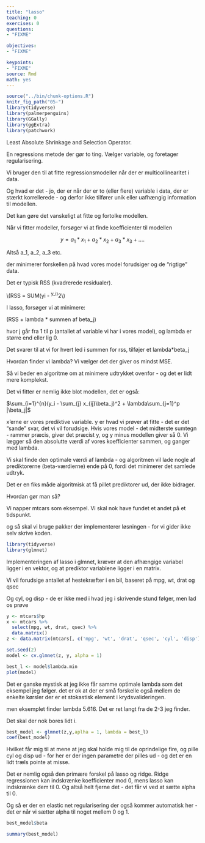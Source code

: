 ```yaml
---
title: "lasso"
teaching: 0
exercises: 0
questions: 
- "FIXME"

objectives:
- "FIXME"

keypoints:
- "FIXME"
source: Rmd
math: yes
---
```


```r
source("../bin/chunk-options.R")
knitr_fig_path("05-")
library(tidyverse)
library(palmerpenguins)
library(GGally)
library(ggExtra)
library(patchwork)
```


Least Absolute Shrinkage and Selection Operator.

En regressions metode der gør to ting. Vælger variable, og foretager
regularisering.

Vi bruger den til at fitte regressionsmodeller når der er multicollinearitet i 
data.

Og hvad er det - jo, der er når der er to (eller flere) variable i data, der er 
stærkt korrellerede - og derfor ikke tilfører unik eller uafhængig information 
til modellen. 

Det kan gøre det vanskeligt at fitte og fortolke modellen.

Når vi fitter modeller, forsøger vi at finde koefficienter til modellen 

$$y = a_1*x_1 + a_2*x_2 + a_3*x_3 +....$$

Altså a_1, a_2, a_3 etc.

der minimerer forskellen på hvad vores model forudsiger og de "rigtige" data.

Det er typisk RSS (kvadrerede residualer).

\\(RSS = SUM(yi - ^y_i)^2\\)

I lasso, forsøger vi at minimere:

\(RSS + lambda * summen af beta_j\)

hvor j går fra 1 til p (antallet af variable vi har i vores model), og lambda
er større end eller lig 0.

Det svarer til at vi for hvert led i summen for rss, tilføjer et lambda*beta_j

Hvordan finder vi lambda? Vi vælger det der giver os mindst MSE.

Så vi beder en algoritme om at minimere udtrykket ovenfor - og det er lidt mere
komplekst.

Det vi fitter er nemlig ikke blot modellen, det er også:

$\sum_{i=1}^{n}(y_i - \sum_{j} x_{ij}\beta_j)^2 + \lambda\sum_{j=1}^p |\beta_j|$

x'erne er vores prediktive variable. y er hvad vi prøver at fitte - det er det
"sande" svar, det vi vil forudsige. Hvis vores model - det midterste sumtegn - 
rammer præcis, giver det præcist y, og y minus modellen giver så 0. 
Vi lægger så den absolutte værdi af vores koefficienter sammen, og ganger med 
lambda.

Vi skal finde den optimale værdi af lambda - og algoritmen vil lade nogle af 
prediktorerne (beta-værdierne) ende på 0, fordi det minimerer det samlede udtryk.

Det er en fiks måde algoritmisk at få pillet prediktorer ud, der ikke bidrager.

Hvordan gør man så?

Vi napper mtcars som eksempel. Vi skal nok have fundet et andet på et tidspunkt.

og så skal vi bruge pakker der implementerer løsningen - for vi gider ikke selv
skrive koden.

```r
library(tidyverse)
library(glmnet)
```

Implementeringen af lasso i glmnet, kræver at den afhængige variabel ligger i en
vektor, og at prediktor variablene ligger i en matrix.

Vi vil forudsige antallet af hestekræfter i en bil, baseret på mpg, wt, drat og
qsec

Og cyl, og disp - de er ikke med i hvad jeg i skrivende stund følger, men lad os prøve

```r
y <- mtcars$hp
x <- mtcars %>% 
  select(mpg, wt, drat, qsec) %>% 
  data.matrix()
z <- data.matrix(mtcars[, c('mpg', 'wt', 'drat', 'qsec', 'cyl', 'disp')])


```


```r
set.seed(2)
model <- cv.glmnet(z, y, alpha = 1)

best_l <- model$lambda.min
plot(model)

```
Det er ganske mystisk at jeg ikke får samme optimale lambda som det eksempel
jeg følger. det er ok at der er små forskelle også mellem de enkelte kørsler 
der er et stokastisk element i krydsvalideringen.

men eksemplet finder lambda 5.616. Det er ret langt fra de 2-3 jeg finder.

Det skal der nok bores lidt i.

```r
best_model <- glmnet(z,y,aplha = 1, lambda = best_l)
coef(best_model)
```
Hvilket får mig til at mene at jeg skal holde mig til
de oprindelige fire, og pille cyl og disp ud - for her er der ingen
parametre der pilles ud - og det er en lidt træls pointe at misse.

Det er nemlig også den primære forskel på lasso og ridge. Ridge regressionen 
kan indskrænke koefficienter mod 0, mens lasso kan indskrænke dem til 0. Og altså helt
fjerne det - det får vi ved at sætte alpha til 0.

Og så er der en elastic net regularisering der også kommer automatisk her - det er 
når vi sætter alpha til noget mellem 0 og 1.

```r

best_model$beta

```

```r
summary(best_model)
```

